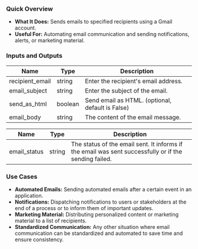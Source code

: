 ### Quick Overview

- **What It Does:** Sends emails to specified recipients using a Gmail account.
- **Useful For:** Automating email communication and sending notifications, alerts, or marketing material.

### Inputs and Outputs

| Name            | Type    | Description                                      |
| --------------- | ------- | ------------------------------------------------ |
| recipient_email | string  | Enter the recipient's email address.             |
| email_subject   | string  | Enter the subject of the email.                  |
| send_as_html    | boolean | Send email as HTML. (optional, default is False) |
| email_body      | string  | The content of the email message.                |

| Name         | Type   | Description                                                                                           |
| ------------ | ------ | ----------------------------------------------------------------------------------------------------- |
| email_status | string | The status of the email sent. It informs if the email was sent successfully or if the sending failed. |

### Use Cases

- **Automated Emails:** Sending automated emails after a certain event in an application.
- **Notifications:** Dispatching notifications to users or stakeholders at the end of a process or to inform them of important updates.
- **Marketing Material:** Distributing personalized content or marketing material to a list of recipients.
- **Standardized Communication:** Any other situation where email communication can be standardized and automated to save time and ensure consistency.
